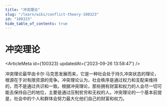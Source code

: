 ```yaml
---
title: "冲突理论"
slug: "/learn/wiki/conflict-theory-100323"
id: "100323"
hide_table_of_contents: true
---
```



# 冲突理论

<ArticleMeta id={100323} updatedAt={'2023-09-26 13:58:47'} />
<div className='border-solid border-b border-t-0 my-4 border-[var(--ifm-color-gray-300)]' />

冲突理论最早由卡尔·马克思发展而来，它是一种社会处于持久冲突状态的理论，根源在于对有限资源的竞争。冲突理论认为，社会秩序是通过权力和支配来维持的，而不是通过共识和一致。根据冲突理论，那些拥有财富和权力的人会尽一切可能去保持自己的地位，主要是通过压制贫穷和无权的人。冲突理论的一个基本前提是，社会中的个人和群体会努力最大化他们自己的财富和权力。
